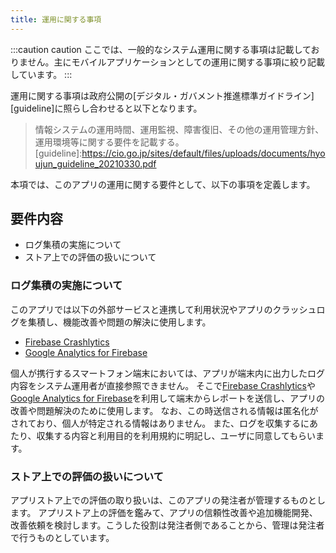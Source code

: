 ```yaml
---
title: 運用に関する事項
---
```


:::caution caution
ここでは、一般的なシステム運用に関する事項は記載しておりません。主にモバイルアプリケーションとしての運用に関する事項に絞り記載しています。
:::

運用に関する事項は政府公開の[デジタル・ガバメント推進標準ガイドライン][guideline]に照らし合わせると以下となります。
>情報システムの運用時間、運用監視、障害復旧、その他の運用管理方針、運用環境等に関する要件を記載する。
[guideline]:<https://cio.go.jp/sites/default/files/uploads/documents/hyoujun_guideline_20210330.pdf>

本項では、このアプリの運用に関する要件として、以下の事項を定義します。

## 要件内容

- ログ集積の実施について
- ストア上での評価の扱いについて

### ログ集積の実施について

このアプリでは以下の外部サービスと連携して利用状況やアプリのクラッシュログを集積し、機能改善や問題の解決に使用します。

- [Firebase Crashlytics][Crashlytics]
- [Google Analytics for Firebase][Analytics]

個人が携行するスマートフォン端末においては、アプリが端末内に出力したログ内容をシステム運用者が直接参照できません。
そこで[Firebase Crashlytics][Crashlytics]や[Google Analytics for Firebase][Analytics]を利用して端末からレポートを送信し、アプリの改善や問題解決のために使用します。
なお、この時送信される情報は匿名化がされており、個人が特定される情報はありません。
また、ログを収集するにあたり、収集する内容と利用目的を利用規約に明記し、ユーザに同意してもらいます。

[Crashlytics]:https://firebase.google.com/products/crashlytics?hl=ja
[Analytics]:https://firebase.google.com/products/analytics?hl=ja

### ストア上での評価の扱いについて

アプリストア上での評価の取り扱いは、このアプリの発注者が管理するものとします。
アプリストア上の評価を鑑みて、アプリの信頼性改善や追加機能開発、改善依頼を検討します。こうした役割は発注者側であることから、管理は発注者で行うものとしています。
